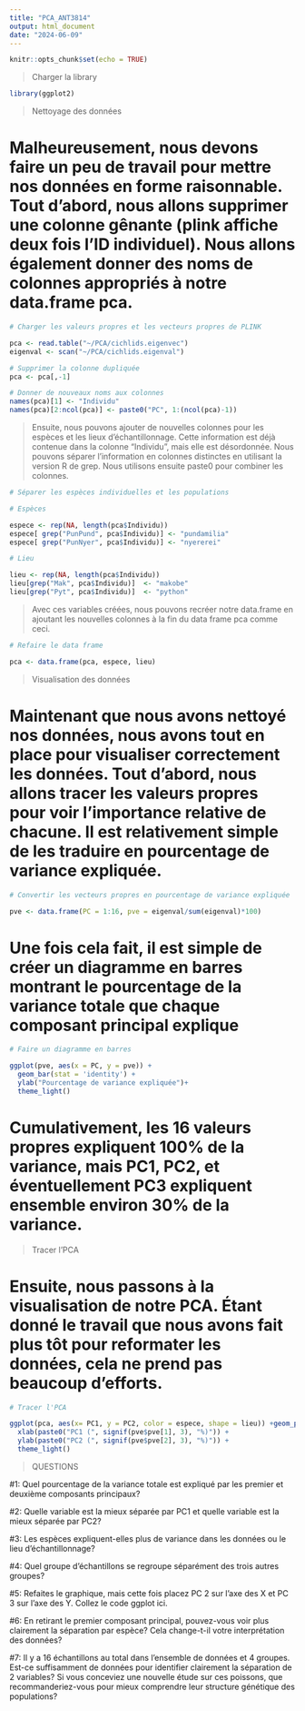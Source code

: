 ```yaml
---
title: "PCA_ANT3814"
output: html_document
date: "2024-06-09"
---
```


```r
knitr::opts_chunk$set(echo = TRUE)
```

> Charger la library

```r
library(ggplot2)
```

> Nettoyage des données

# Malheureusement, nous devons faire un peu de travail pour mettre nos données en forme raisonnable. Tout d'abord, nous allons supprimer une colonne gênante (plink affiche deux fois l'ID individuel). Nous allons également donner des noms de colonnes appropriés à notre data.frame pca.

```r

# Charger les valeurs propres et les vecteurs propres de PLINK

pca <- read.table("~/PCA/cichlids.eigenvec")
eigenval <- scan("~/PCA/cichlids.eigenval")

# Supprimer la colonne dupliquée 
pca <- pca[,-1]

# Donner de nouveaux noms aux colonnes 
names(pca)[1] <- "Individu" 
names(pca)[2:ncol(pca)] <- paste0("PC", 1:(ncol(pca)-1))
```

> Ensuite, nous pouvons ajouter de nouvelles colonnes pour les espèces et les lieux d'échantillonnage. Cette information est déjà contenue dans la colonne "Individu", mais elle est désordonnée. Nous pouvons séparer l'information en colonnes distinctes en utilisant la version R de grep. Nous utilisons ensuite paste0 pour combiner les colonnes.

```r

# Séparer les espèces individuelles et les populations

# Espèces

espece <- rep(NA, length(pca$Individu))
espece[ grep("PunPund", pca$Individu)] <- "pundamilia"
espece[ grep("PunNyer", pca$Individu)] <- "nyererei"

# Lieu

lieu <- rep(NA, length(pca$Individu))
lieu[grep("Mak", pca$Individu)]  <- "makobe"
lieu[grep("Pyt", pca$Individu)]  <- "python"
```

> Avec ces variables créées, nous pouvons recréer notre data.frame en ajoutant les nouvelles colonnes à la fin du data frame pca comme ceci.

```r

# Refaire le data frame

pca <- data.frame(pca, espece, lieu)
```

> Visualisation des données

# Maintenant que nous avons nettoyé nos données, nous avons tout en place pour visualiser correctement les données. Tout d'abord, nous allons tracer les valeurs propres pour voir l'importance relative de chacune. Il est relativement simple de les traduire en pourcentage de variance expliquée.

```r

# Convertir les vecteurs propres en pourcentage de variance expliquée

pve <- data.frame(PC = 1:16, pve = eigenval/sum(eigenval)*100)
```

# Une fois cela fait, il est simple de créer un diagramme en barres montrant le pourcentage de la variance totale que chaque composant principal explique

```r

# Faire un diagramme en barres

ggplot(pve, aes(x = PC, y = pve)) +
  geom_bar(stat = 'identity') +
  ylab("Pourcentage de variance expliquée")+
  theme_light()
```

# Cumulativement, les 16 valeurs propres expliquent 100% de la variance, mais PC1, PC2, et éventuellement PC3 expliquent ensemble environ 30% de la variance.

> Tracer l'PCA

# Ensuite, nous passons à la visualisation de notre PCA. Étant donné le travail que nous avons fait plus tôt pour reformater les données, cela ne prend pas beaucoup d'efforts.

```r

# Tracer l'PCA

ggplot(pca, aes(x= PC1, y = PC2, color = espece, shape = lieu)) +geom_point(size =3)+
  xlab(paste0("PC1 (", signif(pve$pve[1], 3), "%)")) +
  ylab(paste0("PC2 (", signif(pve$pve[2], 3), "%)")) +
  theme_light()
```

> QUESTIONS 

#1: Quel pourcentage de la variance totale est expliqué par les premier et deuxième composants principaux?

#2: Quelle variable est la mieux séparée par PC1 et quelle variable est la mieux séparée par PC2?

#3: Les espèces expliquent-elles plus de variance dans les données ou le lieu d'échantillonnage?

#4: Quel groupe d'échantillons se regroupe séparément des trois autres groupes?

#5: Refaites le graphique, mais cette fois placez PC 2 sur l'axe des X et PC 3 sur l'axe des Y. Collez le code ggplot ici.

#6: En retirant le premier composant principal, pouvez-vous voir plus clairement la séparation par espèce? Cela change-t-il votre interprétation des données?

#7: Il y a 16 échantillons au total dans l'ensemble de données et 4 groupes. Est-ce suffisamment de données pour identifier clairement la séparation de 2 variables? Si vous conceviez une nouvelle étude sur ces poissons, que recommanderiez-vous pour mieux comprendre leur structure génétique des populations?
